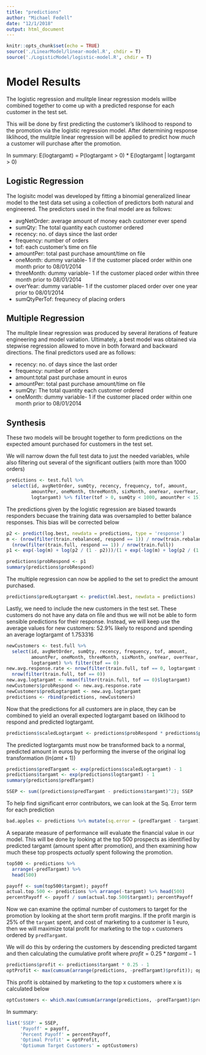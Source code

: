 ```yaml
---
title: "predictions"
author: "Michael Fedell"
date: "12/1/2018"
output: html_document
---
```


```r
knitr::opts_chunk$set(echo = TRUE)
source('./LinearModel/linear-model.R', chdir = T)
source('./LogisticModel/logistic-model.R', chdir = T)
```

# Model Results

The logistic regression and mulitple linear regression models willbe combined together to come up with a predicted response for each customer in the test set.

This will be done by first predicting the customer's liklihood to respond to the promotion via the logistic regression model. After determining response liklihood, the mulitple linear regression will be applied to predict how _much_ a customer will purchase after the promotion.

In summary: E(logtargamt) = P(logtargamt > 0) * E(logtargamt | logtargamt > 0)

## Logistic Regression

The logisitc model was developed by fitting a binomial generalized linear model to the test data set using a collection of predictors both natural and engineered. The predictors used in the final model are as follows:

- avgNetOrder: average amount of money each customer ever spend
- sumQty: The total quantity each customer ordered
- recency: no. of days since the last order
- frequency: number of orders
- tof: each customer's time on file
- amountPer: total past purchase amount/time on file 
- oneMonth: dummy variable- 1 if the customer placed order within one month prior to 08/01/2014
- threeMonth: dummy variable- 1 if the customer placed order within three month prior to 08/01/2014
- overYear: dummy variable- 1 if the customer placed order over one year prior to 08/01/2014
- sumQtyPerTof: frequnecy of placing orders


## Multiple Regression

The mulitple linear regression was produced by several iterations of feature engineering and model variation. Ultimately, a best model was obtained via stepwise regression allowed to move in both forward and backward directions. The final predictors used are as follows:

- recency: no. of days since the last order
- frequency: number of orders
- amount:total past purchase amount in euros
- amountPer: total past purchase amount/time on file 
- sumQty: The total quantity each customer ordered
- oneMonth: dummy variable- 1 if the customer placed order within one month prior to 08/01/2014


## Synthesis

These two models will be brought together to form predictions on the expected amount purchased for customers in the test set.

We will narrow down the full test data to just the needed variables, while also filtering out several of the significant outliers (with more than 1000 orders)

```r
predictions <- test.full %>%
  select(id, avgNetOrder, sumQty, recency, frequency, tof, amount,
         amountPer, oneMonth, threeMonth, sixMonth, oneYear, overYear, sumQtyPerTof,
         logtargamt) %>% filter(tof > 0, sumQty < 1000, amountPer < 15)
```

The predictions given by the logistic regression are biased towards responders becuase the training data was oversampled to better balance responses. This bias will be corrected below

```r
p2 <- predict(log.best, newdata = predictions, type = 'response')
m <- (nrow(filter(train.rebalanced, respond == 1)) / nrow(train.rebalanced)) / 
  (nrow(filter(train.full, respond == 1)) / nrow(train.full))
p1 <- exp(-log(m) + log(p2 / (1 - p2)))/(1 + exp(-log(m) + log(p2 / (1 - p2))))

predictions$probRespond <- p1
summary(predictions$probRespond)
```

The multiple regression can now be applied to the set to predict the amount purchased.

```r
predictions$predLogtargamt <- predict(ml.best, newdata = predictions)
```

Lastly, we need to include the new customers in the test set. These customers do not have any data on file and thus we will not be able to form sensible predictions for their response. Instead, we will keep use the average values for new customers: 52.9% likely to respond and spending an average logtargamt of 1.753316

```r
newCustomers <- test.full %>%
  select(id, avgNetOrder, sumQty, recency, frequency, tof, amount,
         amountPer, oneMonth, threeMonth, sixMonth, oneYear, overYear, sumQtyPerTof,
         logtargamt) %>% filter(tof == 0)
new.avg.response.rate <- nrow(filter(train.full, tof == 0, logtargamt > 0)) / 
  nrow(filter(train.full, tof == 0))
new.avg.logtargamt <- mean(filter(train.full, tof == 0)$logtargamt)
newCustomers$probRespond <- new.avg.response.rate
newCustomers$predLogtargamt <- new.avg.logtargamt
predictions <- rbind(predictions, newCustomers)
```

Now that the predictions for all customers are in place, they can be combined to yield an overall expected logtargamt based on liklihood to respond and predicted logtargamt.

```r
predictions$scaledLogtargamt <- predictions$probRespond * predictions$predLogtargamt
```


The predicted logtargamts must now be transformed back to a normal, predicted amount in euros by performing the inverse of the original log transformation ($ln(amt + 1)$)

```r
predictions$predTargamt <- exp(predictions$scaledLogtargamt) - 1
predictions$targamt <- exp(predictions$logtargamt) - 1
summary(predictions$predTargamt)
```

```r
SSEP <- sum((predictions$predTargamt - predictions$targamt)^2); SSEP
```

To help find significant error contributors, we can look at the Sq. Error term for each prediction

```r
bad.apples <- predictions %>% mutate(sq.error = (predTargamt - targamt) ^ 2) %>% arrange(-sq.error) %>% head(15)
```


A separate measure of performance will evaluate the financial value in our model. This will be done by looking at the top 500 prospects as identified by predicted targamt (amount spent after promotion), and then examining how much these top prospects _actually_ spent following the promotion.

```r
top500 <- predictions %>%
  arrange(-predTargamt) %>%
  head(500)

payoff <- sum(top500$targamt); payoff
actual.top.500 <- predictions %>% arrange(-targamt) %>% head(500)
percentPayoff <- payoff / sum(actual.top.500$targamt); percentPayoff
```


Now we can examine the optimal number of customers to target for the promotion by looking at the short term profit margins. If the profit margin is 25% of the `targamt` spent, and cost of marketing to a customer is 1 euro, then we will maximize total profit for marketing to the top `x` customers ordered by `predTargamt`.

We will do this by ordering the customers by descending predicted targamt and then calculating the cumulative profit where $profit = 0.25 * targamt - 1$
```r
predictions$profit <- predictions$targamt * 0.25 - 1
optProfit <- max(cumsum(arrange(predictions, -predTargamt)$profit)); optProfit
```

This profit is obtained by marketing to the top x customers where x is calculated below

```r
optCustomers <- which.max(cumsum(arrange(predictions, -predTargamt)$profit)); optCustomers
```

In summary:

```r
list('SSEP' = SSEP, 
     'Payoff' = payoff,
     'Percent Payoff' = percentPayoff,
     'Optimal Profit' = optProfit,
     'Optiumum Target Customers' = optCustomers)
```


